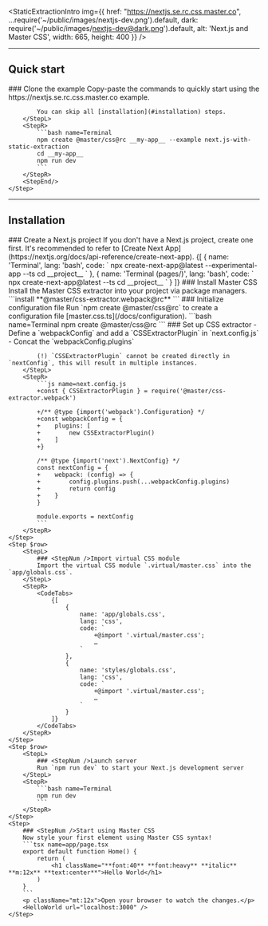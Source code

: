 
<StaticExtractionIntro img={{
    href: "https://nextjs.se.rc.css.master.co",
    ...require('~/public/images/nextjs-dev.png').default,
    dark: require('~/public/images/nextjs-dev@dark.png').default,
    alt: 'Next.js and Master CSS',
    width: 665, height: 400 }} />

---

## Quick start
<StepSection>
    <Step $row>
        <StepL>
            ### <StepNum />Clone the example
            Copy-paste the commands to quickly start using the https://nextjs.se.rc.css.master.co example.

            You can skip all [installation](#installation) steps.
        </StepL>
        <StepR>
            ```bash name=Terminal
            npm create @master/css@rc __my-app__ --example next.js-with-static-extraction
            cd __my-app__
            npm run dev
            ```
        </StepR>
        <StepEnd/>
    </Step>
</StepSection>

---

## Installation

<StepSection>
    <Step $row>
        <StepL>
            ### <StepNum />Create a Next.js project
            If you don't have a Next.js project, create one first. It's recommended to refer to [Create Next App](https://nextjs.org/docs/api-reference/create-next-app).
        </StepL>
        <StepR>
            <CodeTabs>
                {[
                    {
                        name: 'Terminal',
                        lang: 'bash',
                        code: `
                            npx create-next-app@latest --experimental-app --ts
                            cd __project__
                        `
                    },
                    {
                        name: 'Terminal (pages/)',
                        lang: 'bash',
                        code: `
                            npx create-next-app@latest --ts
                            cd __project__
                        `
                    }
                ]}
            </CodeTabs>
        </StepR>
    </Step>
    <Step $row>
        <StepL>
            ### <StepNum />Install Master CSS
            Install the Master CSS extractor into your project via package managers.
        </StepL>
        <StepR>
            ```install
            **@master/css-extractor.webpack@rc**
            ```
        </StepR>
    </Step>
    <Step $row>
        <StepL>
            ### <StepNum />Initialize configuration file
            Run `npm create @master/css@rc` to create a configuration file [master.css.ts](/docs/configuration).
        </StepL>
        <StepR>
            ```bash name=Terminal
            npm create @master/css@rc
            ```
        </StepR>
    </Step>
    <Step $row>
        <StepL>
            ### <StepNum />Set up CSS extractor
            - Define a `webpackConfig` and add a `CSSExtractorPlugin` in `next.config.js`
            - Concat the `webpackConfig.plugins`

            (!) `CSSExtractorPlugin` cannot be created directly in `nextConfig`, this will result in multiple instances.
        </StepL>
        <StepR>
            ```js name=next.config.js
            +const { CSSExtractorPlugin } = require('@master/css-extractor.webpack')

            +/** @type {import('webpack').Configuration} */
            +const webpackConfig = {
            +    plugins: [
            +        new CSSExtractorPlugin()
            +    ]
            +}

            /** @type {import('next').NextConfig} */
            const nextConfig = {
            +    webpack: (config) => {
            +        config.plugins.push(...webpackConfig.plugins)
            +        return config
            +    }
            }

            module.exports = nextConfig
            ```
        </StepR>
    </Step>
    <Step $row>
        <StepL>
            ### <StepNum />Import virtual CSS module
            Import the virtual CSS module `.virtual/master.css` into the `app/globals.css`.
        </StepL>
        <StepR>
            <CodeTabs>
                {[
                    {
                        name: 'app/globals.css',
                        lang: 'css',
                        code: `
                            +@import '.virtual/master.css';
                            …
                        `
                    },
                    {
                        name: 'styles/globals.css',
                        lang: 'css',
                        code: `
                            +@import '.virtual/master.css';
                            …
                        `
                    }
                ]}
            </CodeTabs>
        </StepR>
    </Step>
    <Step $row>
        <StepL>
            ### <StepNum />Launch server
            Run `npm run dev` to start your Next.js development server
        </StepL>
        <StepR>
            ```bash name=Terminal
            npm run dev
            ```
        </StepR>
    </Step>
    <Step>
        ### <StepNum />Start using Master CSS
        Now style your first element using Master CSS syntax!
        ```tsx name=app/page.tsx
        export default function Home() {
            return (
                <h1 className="**font:40** **font:heavy** **italic** **m:12x** **text:center**">Hello World</h1>
            )
        }
        ```
        <p className="mt:12x">Open your browser to watch the changes.</p>
        <HelloWorld url="localhost:3000" />
    </Step>
</StepSection>